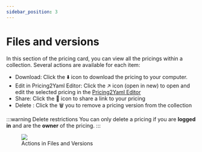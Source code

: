```yaml
---
sidebar_position: 3
---
```




# Files and versions

In this section of the pricing card, you can view all the pricings within a collection.
Several actions are available for each item:

- Download: Click the ⬇️ icon to download the pricing to your computer.
- Edit in Pricing2Yaml Editor: Click the ↗️ icon (open in new) to open and edit the selected pricing in the
[Pricing2Yaml Editor](../../tools/Pricing2Yaml-Editor.mdx)
- Share: Click the 🔗 icon to share a link to your pricing
- Delete : Click the 🗑️ you to remove a pricing version from the collection

:::warning Delete restrictions
You can only delete a pricing if you are **logged in** and are the **owner** of the pricing.
:::

<figure style={{textAlign: "center"}}>
    <img src={FilesAndVersions} />
    <figcaption style={{fontStyle: "italic"}}>Actions in Files and Versions</figcaption>
</figure>
